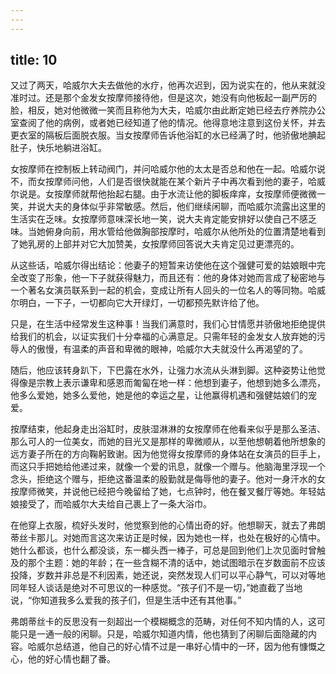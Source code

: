 ```yaml
---
---
---
```

title: 10
---



又过了两天，哈威尔大夫去做他的水疗，他再次迟到，因为说实在的，他从来就没准时过。还是那个金发女按摩师接待他，但是这次，她没有向他板起一副严厉的脸，相反，她对他微微一笑而且称他为大夫，哈威尔由此断定她已经去疗养院办公室查阅了他的病例，或者她已经知道了他的情况。他得意地注意到这份关怀，并去更衣室的隔板后面脱衣服。当女按摩师告诉他浴缸的水已经满了时，他骄傲地腆起肚子，快乐地躺进浴缸。

女按摩师在控制板上转动阀门，并问哈威尔他的太太是否总和他在一起。哈威尔说不，而女按摩师问他，人们是否很快就能在某个新片子中再次看到他的妻子，哈威尔说是。女按摩师就帮他抬起右腿。由于水流让他的脚板痒痒，女按摩师便微微一笑，并说大夫的身体似乎非常敏感。然后，他们继续闲聊，而哈威尔流露出这里的生活实在乏味。女按摩师意味深长地一笑，说大夫肯定能安排好以使自己不感乏味。当她俯身向前，用水管给他做胸部按摩时，哈威尔从他所处的位置清楚地看到了她乳房的上部并对它大加赞美，女按摩师回答说大夫肯定见过更漂亮的。

从这些话，哈威尔得出结论：他妻子的短暂来访使他在这个强健可爱的姑娘眼中完全改变了形象，他一下子就获得魅力，而且还有：他的身体对她而言成了秘密地与一个著名女演员联系到一起的机会，变成让所有人回头的一位名人的等同物。哈威尔明白，一下子，一切都向它大开绿灯，一切都预先默许给了他。

只是，在生活中经常发生这种事！当我们满意时，我们心甘情愿并骄傲地拒绝提供给我们的机会，以证实我们十分幸福的心满意足。只需年轻的金发女人放弃她的污辱人的傲慢，有温柔的声音和卑微的眼神，哈威尔大夫就没什么再渴望的了。

随后，他应该转身趴下，下巴露在水外，让强力水流从头淋到脚。这种姿势让他觉得像是宗教上表示谦卑和感恩而匍匐在地一样：他想到妻子，他想到她多么漂亮，他多么爱她，她多么爱他，她是他的幸运之星，让他赢得机遇和强健姑娘们的宠爱。

按摩结束，他起身走出浴缸时，皮肤湿淋淋的女按摩师在他看来似乎是那么圣洁、那么可人的一位美女，而她的目光又是那样的卑微顺从，以至他想朝着他所想象的远方妻子所在的方向鞠躬致谢。因为他觉得女按摩师的身体站在女演员的巨手上，而这只手把她给他递过来，就像一个爱的讯息，就像一个赠与。他脑海里浮现一个念头，拒绝这个赠与，拒绝这番温柔的殷勤就是侮辱他的妻子。他对一身汗水的女按摩师微笑，并说他已经把今晚留给了她，七点钟时，他在餐叉餐厅等她。年轻姑娘接受了，而哈威尔大夫给自己裹上了一条大浴巾。

在他穿上衣服，梳好头发时，他觉察到他的心情出奇的好。他想聊天，就去了弗朗蒂丝卡那儿。对她而言这次来访正是时候，因为她也一样，也处在极好的心情中。她什么都谈，也什么都没谈，东一榔头西一棒子，可总是回到他们上次见面时曾触及的那个主题：她的年龄；在一些含糊不清的话中，她试图暗示在岁数面前不应该投降，岁数并非总是不利因素，她还说，突然发现人们可以平心静气，可以对等地同年轻人谈话是绝对不可思议的一种感觉。“孩子们不是一切，”她直截了当地说，“你知道我多么爱我的孩子们，但是生活中还有其他事。”

弗朗蒂丝卡的反思没有一刻超出一个模糊概念的范畴，对任何不知内情的人，这可能只是一通一般的闲聊。只是，哈威尔知道内情，他也猜到了闲聊后面隐藏的内容。哈威尔总结道，他自己的好心情不过是一串好心情中的一环，因为他有慷慨之心，他的好心情也翻了番。